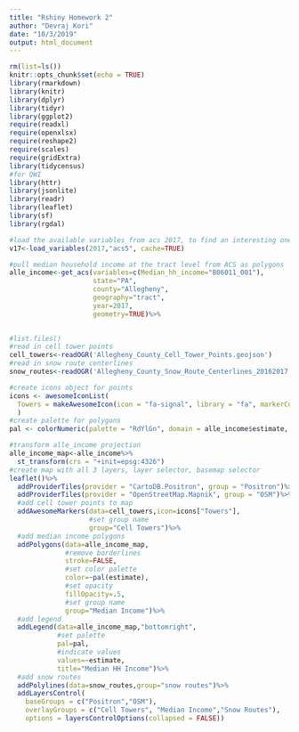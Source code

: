 ```yaml
---
title: "Rshiny Homework 2"
author: "Devraj Kori"
date: "10/3/2019"
output: html_document
---
```



```r
rm(list=ls())
knitr::opts_chunk$set(echo = TRUE)
library(rmarkdown)
library(knitr)
library(dplyr)
library(tidyr)
library(ggplot2)
require(readxl)
require(openxlsx)
require(reshape2)
require(scales)
require(gridExtra)
library(tidycensus)
#for QWI
library(httr)
library(jsonlite)
library(readr)
library(leaflet)
library(sf)
library(rgdal)
```

```r
#load the available variables from acs 2017, to find an interesting one
v17<-load_variables(2017,"acs5", cache=TRUE)

```

```r
#pull median household income at the tract level from ACS as polygons
alle_income<-get_acs(variables=c(Median_hh_income="B06011_001"),
                     state="PA",
                     county="Allegheny",
                     geography="tract",
                     year=2017,
                     geometry=TRUE)%>%
  

#list.files()
#read in cell tower points
cell_towers<-readOGR('Allegheny_County_Cell_Tower_Points.geojson')
#read in snow route centerlines
snow_routes<-readOGR('Allegheny_County_Snow_Route_Centerlines_20162017.geojson')

```

```r
#create icons object for points
icons <- awesomeIconList(
  Towers = makeAwesomeIcon(icon = "fa-signal", library = "fa", markerColor = "blue")
  )
#create palette for polygons
pal <- colorNumeric(palette = "RdYlGn", domain = alle_income$estimate, n = nrow(alle_income))

#transform alle_income projection
alle_income_map<-alle_income%>%
  st_transform(crs = "+init=epsg:4326")
#create map with all 3 layers, layer selector, basemap selector
leaflet()%>%
  addProviderTiles(provider = "CartoDB.Positron", group = "Positron")%>%
  addProviderTiles(provider = "OpenStreetMap.Mapnik", group = "OSM")%>%
  #add cell tower points to map
  addAwesomeMarkers(data=cell_towers,icon=icons["Towers"],
                    #set group name
                    group="Cell Towers")%>%
  #add median income polygons
  addPolygons(data=alle_income_map,
              #remove borderlines
              stroke=FALSE,
              #set color palette
              color=~pal(estimate),
              #set opacity
              fillOpacity=.5,
              #set group name
              group="Median Income")%>%
  #add legend
  addLegend(data=alle_income_map,"bottomright",
            #set palette
            pal=pal,
            #indicate values
            values=~estimate,
            title="Median HH Income")%>%
  #add snow routes
  addPolylines(data=snow_routes,group="snow routes")%>%
  addLayersControl(
    baseGroups = c("Positron","OSM"),
    overlayGroups = c("Cell Towers", "Median Income","Snow Routes"),
    options = layersControlOptions(collapsed = FALSE))

```